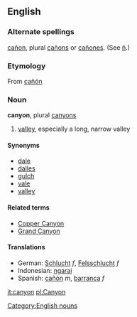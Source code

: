 ==English==
===Alternate spellings===
[[cañon]], plural [[cañons]] or [[cañones]]. (See [[ñ]].)

===Etymology===
From {{Sp.}} [[cañón]]

===Noun===
[[Category:English nouns]]
'''canyon''', plural [[canyons]]

# [[valley]], especially a long, narrow valley

====Synonyms====
*[[dale]]
*[[dalles]]
*[[gulch]]
*[[vale]]
*[[valley]]

====Related terms====
*[[Copper Canyon]]
*[[Grand Canyon]]

====Translations====
*German: [[Schlucht]] ''f'', [[Felsschlucht]] ''f''
*Indonesian: [[ngarai]]
*Spanish: [[cañón]] ''m'', [[barranca]] ''f''

[[it:canyon]]
[[pl:Canyon]]